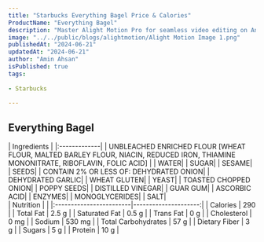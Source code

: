 ```yaml
---
title: "Starbucks Everything Bagel Price & Calories"
ProductName: "Everything Bagel" 
description: "Master Alight Motion Pro for seamless video editing on Android, iOS, and Tablets with our ultimate guide, unlocking advanced features and elevating your skills in 2024!"
image: "../../public/blogs/alightmotion/Alight Motion Image 1.png"
publishedAt: "2024-06-21"
updatedAt: "2024-06-21"
author: "Amin Ahsan"
isPublished: true
tags:
 
- Starbucks
      
---
```


 
## Everything Bagel 
  
<div className="tables-container">
  <div className="table-wrapper">
    | Ingredients  |  
    |:-------------|
    | UNBLEACHED ENRICHED FLOUR [WHEAT FLOUR, MALTED BARLEY FLOUR, NIACIN, REDUCED IRON, THIAMINE MONONITRATE, RIBOFLAVIN, FOLIC ACID]          |
    | WATER|
    | SUGAR|
    | SESAME|
    | SEEDS|
    | CONTAIN 2% OR LESS OF: DEHYDRATED ONION|
    | DEHYDRATED GARLIC|
    | WHEAT GLUTEN|
    | YEAST|
    | TOASTED CHOPPED ONION|
    | POPPY SEEDS|
    | DISTILLED VINEGAR|
    | GUAR GUM|
    | ASCORBIC ACID|
    | ENZYMES|
    | MONOGLYCERIDES|
    |  SALT|
  </div>
  <div className="table-wrapper">
    | Nutrition               |                      |  
    |:------------------------|---------------------:|
    | Calories                | 290                  |
    | Total Fat               | 2.5 g                |
    | Saturated Fat           | 0.5 g                |
    | Trans Fat               | 0 g                  |
    | Cholesterol             | 0 mg                 |
    | Sodium                  | 530 mg               |
    | Total Carbohydrates     | 57 g                 |
    | Dietary Fiber           | 3 g                  |
    | Sugars                  | 5 g                  |
    | Protein                 | 10 g                 |
  </div>
</div>
<style jsx>{`
  .tables-container {
    display: flex;
    flex-direction: row;
    gap: 30px;
  }
  .table-wrapper {
    width: 500px; /* Adjust as needed */
  }
  @media (max-width: 768px) {
    .tables-container {
      flex-direction: column;
      gap: 0px; /* Adjust as needed */
    }
    .table-wrapper {
      width: 100%; /* Adjust as needed */
    }
  }
`}</style>
